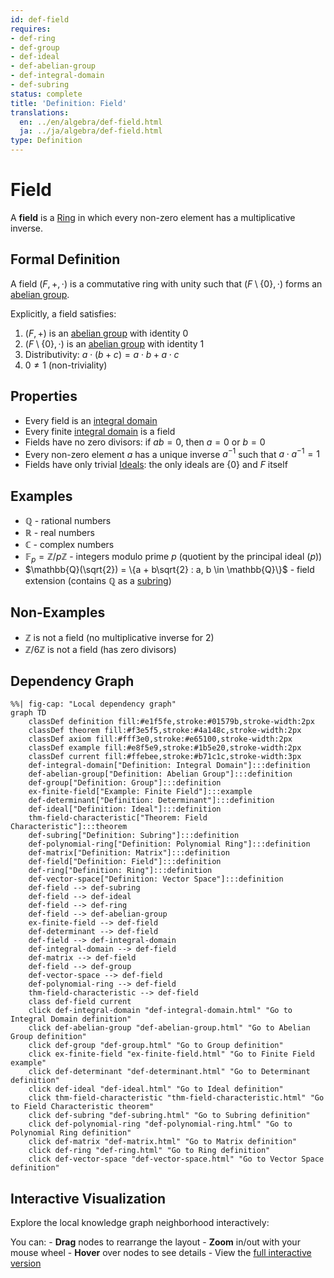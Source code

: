 ```yaml
---
id: def-field
requires:
- def-ring
- def-group
- def-ideal
- def-abelian-group
- def-integral-domain
- def-subring
status: complete
title: 'Definition: Field'
translations:
  en: ../en/algebra/def-field.html
  ja: ../ja/algebra/def-field.html
type: Definition
---
```


# Field {#def-field}

A **field** is a [Ring](def-ring.qmd) in which every non-zero element has a multiplicative inverse.

## Formal Definition

A field $(F, +, \cdot)$ is a commutative ring with unity such that $(F \setminus \{0\}, \cdot)$ forms an [abelian group](def-abelian-group.qmd).

Explicitly, a field satisfies:

1. $(F, +)$ is an [abelian group](def-abelian-group.qmd) with identity $0$
2. $(F \setminus \{0\}, \cdot)$ is an [abelian group](def-abelian-group.qmd) with identity $1$
3. Distributivity: $a \cdot (b + c) = a \cdot b + a \cdot c$
4. $0 \neq 1$ (non-triviality)

## Properties

- Every field is an [integral domain](def-integral-domain.qmd)
- Every finite [integral domain](def-integral-domain.qmd) is a field
- Fields have no zero divisors: if $ab = 0$, then $a = 0$ or $b = 0$
- Every non-zero element $a$ has a unique inverse $a^{-1}$ such that $a \cdot a^{-1} = 1$
- Fields have only trivial [Ideals](def-ideal.qmd): the only ideals are $\{0\}$ and $F$ itself

## Examples

- $\mathbb{Q}$ - rational numbers
- $\mathbb{R}$ - real numbers
- $\mathbb{C}$ - complex numbers
- $\mathbb{F}_p = \mathbb{Z}/p\mathbb{Z}$ - integers modulo prime $p$ (quotient by the principal ideal $(p)$)
- $\mathbb{Q}(\sqrt{2}) = \{a + b\sqrt{2} : a, b \in \mathbb{Q}\}$ - field extension (contains $\mathbb{Q}$ as a [subring](def-subring.qmd))

## Non-Examples

- $\mathbb{Z}$ is not a field (no multiplicative inverse for 2)
- $\mathbb{Z}/6\mathbb{Z}$ is not a field (has zero divisors)

## Dependency Graph

```mermaid
%%| fig-cap: "Local dependency graph"
graph TD
    classDef definition fill:#e1f5fe,stroke:#01579b,stroke-width:2px
    classDef theorem fill:#f3e5f5,stroke:#4a148c,stroke-width:2px
    classDef axiom fill:#fff3e0,stroke:#e65100,stroke-width:2px
    classDef example fill:#e8f5e9,stroke:#1b5e20,stroke-width:2px
    classDef current fill:#ffebee,stroke:#b71c1c,stroke-width:3px
    def-integral-domain["Definition: Integral Domain"]:::definition
    def-abelian-group["Definition: Abelian Group"]:::definition
    def-group["Definition: Group"]:::definition
    ex-finite-field["Example: Finite Field"]:::example
    def-determinant["Definition: Determinant"]:::definition
    def-ideal["Definition: Ideal"]:::definition
    thm-field-characteristic["Theorem: Field Characteristic"]:::theorem
    def-subring["Definition: Subring"]:::definition
    def-polynomial-ring["Definition: Polynomial Ring"]:::definition
    def-matrix["Definition: Matrix"]:::definition
    def-field["Definition: Field"]:::definition
    def-ring["Definition: Ring"]:::definition
    def-vector-space["Definition: Vector Space"]:::definition
    def-field --> def-subring
    def-field --> def-ideal
    def-field --> def-ring
    def-field --> def-abelian-group
    ex-finite-field --> def-field
    def-determinant --> def-field
    def-field --> def-integral-domain
    def-integral-domain --> def-field
    def-matrix --> def-field
    def-field --> def-group
    def-vector-space --> def-field
    def-polynomial-ring --> def-field
    thm-field-characteristic --> def-field
    class def-field current
    click def-integral-domain "def-integral-domain.html" "Go to Integral Domain definition"
    click def-abelian-group "def-abelian-group.html" "Go to Abelian Group definition"
    click def-group "def-group.html" "Go to Group definition"
    click ex-finite-field "ex-finite-field.html" "Go to Finite Field example"
    click def-determinant "def-determinant.html" "Go to Determinant definition"
    click def-ideal "def-ideal.html" "Go to Ideal definition"
    click thm-field-characteristic "thm-field-characteristic.html" "Go to Field Characteristic theorem"
    click def-subring "def-subring.html" "Go to Subring definition"
    click def-polynomial-ring "def-polynomial-ring.html" "Go to Polynomial Ring definition"
    click def-matrix "def-matrix.html" "Go to Matrix definition"
    click def-ring "def-ring.html" "Go to Ring definition"
    click def-vector-space "def-vector-space.html" "Go to Vector Space definition"
```

## Interactive Visualization

Explore the local knowledge graph neighborhood interactively:

::: {.graph-viz data-id="def-field" data-width="700" data-height="500"}
:::

You can:
- **Drag** nodes to rearrange the layout
- **Zoom** in/out with your mouse wheel
- **Hover** over nodes to see details
- View the [full interactive version](../../output/interactive/def-field.html){target="_blank"}
